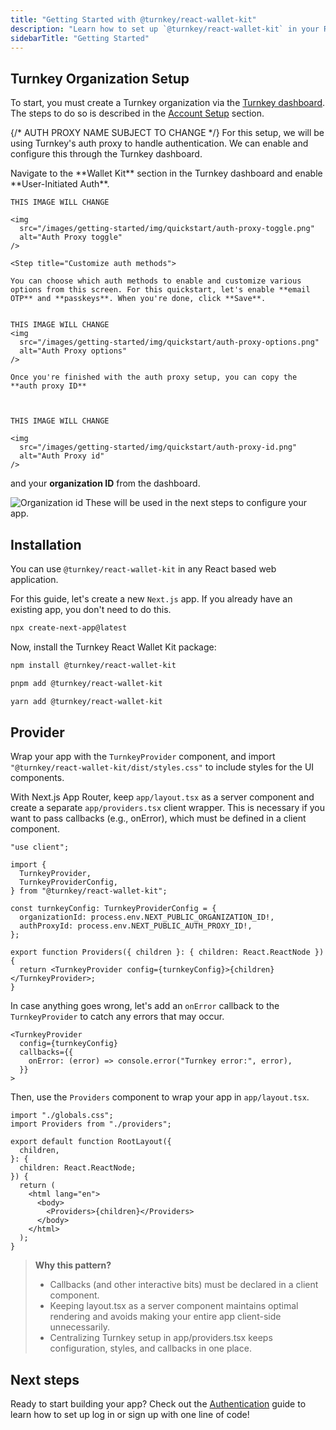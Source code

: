 ```yaml
---
title: "Getting Started with @turnkey/react-wallet-kit"
description: "Learn how to set up `@turnkey/react-wallet-kit` in your React application. This page will guide you through the initial setup, including enabling Turnkey's auth proxy, installing the SDK, and configuring your app."
sidebarTitle: "Getting Started"
---
```


## Turnkey Organization Setup

To start, you must create a Turnkey organization via the [Turnkey dashboard](https://app.turnkey.com). The steps to do so is described in the [Account Setup](/getting-started/quickstart) section.

{/* AUTH PROXY NAME SUBJECT TO CHANGE */}
For this setup, we will be using Turnkey's auth proxy to handle authentication. We can enable and configure this through the Turnkey dashboard.

<Steps>
  <Step title="Enable auth proxy">
    Navigate to the **Wallet Kit** section in the Turnkey dashboard and enable
    **User-Initiated Auth**.

    THIS IMAGE WILL CHANGE

    <img
      src="/images/getting-started/img/quickstart/auth-proxy-toggle.png"
      alt="Auth Proxy toggle"
    />

  </Step>

    <Step title="Customize auth methods">

    You can choose which auth methods to enable and customize various options from this screen. For this quickstart, let's enable **email OTP** and **passkeys**. When you're done, click **Save**.


    THIS IMAGE WILL CHANGE
    <img
      src="/images/getting-started/img/quickstart/auth-proxy-options.png"
      alt="Auth Proxy options"
    />

  </Step>

  <Step title="Finish up">

    Once you're finished with the auth proxy setup, you can copy the **auth proxy ID**



    THIS IMAGE WILL CHANGE

    <img
      src="/images/getting-started/img/quickstart/auth-proxy-id.png"
      alt="Auth Proxy id"
    />

and your **organization ID** from the dashboard.

  <img
      src="/images/getting-started/img/quickstart/org-id.png"
      alt="Organization id"
    />
  These will be used in the next steps to configure your app.
</Step>
</Steps>

## Installation

You can use `@turnkey/react-wallet-kit` in any React based web application.

For this guide, let's create a new `Next.js` app. If you already have an existing app, you don't need to do this.

```bash npx
npx create-next-app@latest
```

Now, install the Turnkey React Wallet Kit package:

<CodeGroup>

```bash npm
npm install @turnkey/react-wallet-kit
```

```bash pnpm
pnpm add @turnkey/react-wallet-kit
```

```bash yarn
yarn add @turnkey/react-wallet-kit
```

</CodeGroup>

## Provider

Wrap your app with the `TurnkeyProvider` component, and import `"@turnkey/react-wallet-kit/dist/styles.css"` to include styles for the UI components.

With Next.js App Router, keep `app/layout.tsx` as a server component and create a separate `app/providers.tsx` client wrapper. This is necessary if you want to pass callbacks (e.g., onError), which must be defined in a client component.

```tsx app/providers.tsx
"use client";

import {
  TurnkeyProvider,
  TurnkeyProviderConfig,
} from "@turnkey/react-wallet-kit";

const turnkeyConfig: TurnkeyProviderConfig = {
  organizationId: process.env.NEXT_PUBLIC_ORGANIZATION_ID!,
  authProxyId: process.env.NEXT_PUBLIC_AUTH_PROXY_ID!,
};

export function Providers({ children }: { children: React.ReactNode }) {
  return <TurnkeyProvider config={turnkeyConfig}>{children}</TurnkeyProvider>;
}
```

In case anything goes wrong, let's add an `onError` callback to the `TurnkeyProvider` to catch any errors that may occur.

```tsx app/providers.tsx
<TurnkeyProvider
  config={turnkeyConfig}
  callbacks={{
    onError: (error) => console.error("Turnkey error:", error),
  }}
>
```

Then, use the `Providers` component to wrap your app in `app/layout.tsx`.

```tsx app/layout.tsx
import "./globals.css";
import Providers from "./providers";

export default function RootLayout({
  children,
}: {
  children: React.ReactNode;
}) {
  return (
    <html lang="en">
      <body>
        <Providers>{children}</Providers>
      </body>
    </html>
  );
}
```

> **Why this pattern?**
>
> - Callbacks (and other interactive bits) must be declared in a client component.
> - Keeping layout.tsx as a server component maintains optimal rendering and avoids making your entire app client-side unnecessarily.
> - Centralizing Turnkey setup in app/providers.tsx keeps configuration, styles, and callbacks in one place.

## Next steps

Ready to start building your app? Check out the [Authentication](/sdks/react/auth) guide to learn how to set up log in or sign up with one line of code!
